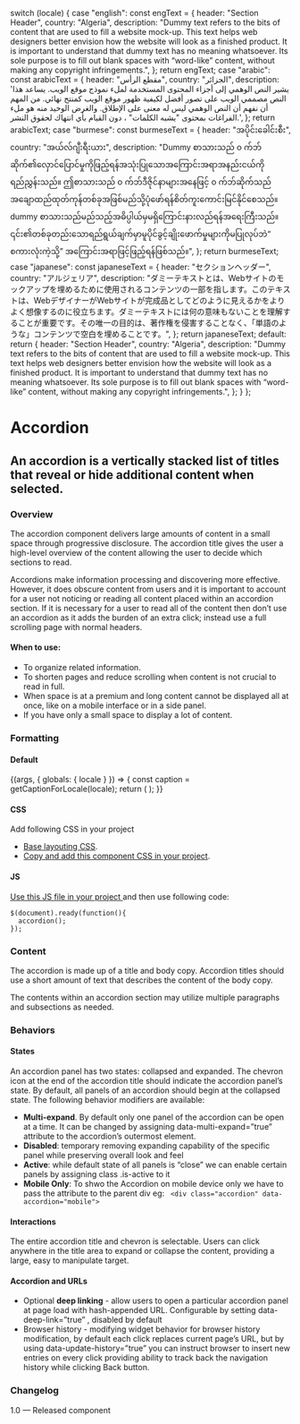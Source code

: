 

  switch (locale) {
    case "english":
      const engText = {
        header: "Section Header",
        country: "Algeria",
        description:
          "Dummy text refers to the bits of content that are used to fill a website mock-up. This text helps web designers better envision how the website will look as a finished product. It is important to understand that dummy text has no meaning whatsoever. Its sole purpose is to fill out blank spaces with “word-like” content, without making any copyright infringements.",
      };
      return engText;
    case "arabic":
      const arabicText = {
        header: "مقطع الرأس",
        country: "الجزائر",
        description:
          'يشير النص الوهمي إلى أجزاء المحتوى المستخدمة لملء نموذج موقع الويب. يساعد هذا النص مصممي الويب على تصور أفضل لكيفية ظهور موقع الويب كمنتج نهائي. من المهم أن نفهم أن النص الوهمي ليس له معنى على الإطلاق. والغرض الوحيد منه هو ملء الفراغات بمحتوى "يشبه الكلمات" ، دون القيام بأي انتهاك لحقوق النشر.',
      };
      return arabicText;
    case "burmese":
      const burmeseText = {
        header: "အပိုင်းခေါင်းစီး",
        country: "အယ်လ်ဂျီးရီးယား",
        description:
          "Dummy စာသားသည် ၀ က်ဘ်ဆိုက်၏လှောင်ပြောင်မှုကိုဖြည့်ရန်အသုံးပြုသောအကြောင်းအရာအနည်းငယ်ကိုရည်ညွှန်းသည်။ ဤစာသားသည် ၀ က်ဘ်ဒီဇိုင်နာများအနေဖြင့် ၀ က်ဘ်ဆိုက်သည်အချောထည်ထုတ်ကုန်တစ်ခုအဖြစ်မည်သို့ပုံဖော်ရန်စိတ်ကူးကောင်းမြင်နိုင်စေသည်။ dummy စာသားသည်မည်သည့်အဓိပ္ပါယ်မှမရှိကြောင်းနားလည်ရန်အရေးကြီးသည်။ ၎င်း၏တစ်ခုတည်းသောရည်ရွယ်ချက်မှာမူပိုင်ခွင့်ချိုးဖောက်မှုများကိုမပြုလုပ်ဘဲ“ စကားလုံးကဲ့သို့” အကြောင်းအရာဖြင့်ဖြည့်ရန်ဖြစ်သည်။",
      };
      return burmeseText;
    case "japanese":
      const japaneseText = {
        header: "セクションヘッダー",
        country: "アルジェリア",
        description:
          "ダミーテキストとは、Webサイトのモックアップを埋めるために使用されるコンテンツの一部を指します。このテキストは、WebデザイナーがWebサイトが完成品としてどのように見えるかをよりよく想像するのに役立ちます。ダミーテキストには何の意味もないことを理解することが重要です。その唯一の目的は、著作権を侵害することなく、「単語のような」コンテンツで空白を埋めることです。",
      };
      return japaneseText;
    default:
      return {
        header: "Section Header",
        country: "Algeria",
        description:
          "Dummy text refers to the bits of content that are used to fill a website mock-up. This text helps web designers better envision how the website will look as a finished product. It is important to understand that dummy text has no meaning whatsoever. Its sole purpose is to fill out blank spaces with “word-like” content, without making any copyright infringements.",
      };
  }
};

<Meta title="Components/UI components/Accordion" component={Accordion} />

# Accordion

## An accordion is a vertically stacked list of titles that reveal or hide additional content when selected.

### Overview

The accordion component delivers large amounts of content in a small space through progressive disclosure. The accordion title gives the user a high-level overview of the content allowing the user to decide which sections to read.

Accordions make information processing and discovering more effective. However, it does obscure content from users and it is important to account for a user not noticing or reading all content placed within an accordion section. If it is necessary for a user to read all of the content then don’t use an accordion as it adds the burden of an extra click; instead use a full scrolling page with normal headers.

#### When to use:

- To organize related information.
- To shorten pages and reduce scrolling when content is not crucial to read in full.
- When space is at a premium and long content cannot be displayed all at once, like on a mobile interface or in a side panel.
- If you have only a small space to display a lot of content.

### Formatting

#### Default

<Canvas>
  <Story name="Accordion">
    {(args, { globals: { locale } }) => {
      const caption = getCaptionForLocale(locale);
      return (
        <Accordion
          headerText={caption.header}
          descriptionText={caption.description}
        ></Accordion>
      );
    }}
  </Story>
</Canvas>

#### CSS

Add following CSS in your project

- [Base layouting CSS](https://undp.github.io/design-system/css/base-minimal.min.css).
- [Copy and add this component CSS in your project](https://undp.github.io/design-system/css/components/accordion.min.css).

#### JS

[Use this JS file in your project ](https://undp.github.io/design-system/js/accordion.min.js)
and then use following code:

```
$(document).ready(function(){
  accordion();
});
```

### Content

The accordion is made up of a title and body copy. Accordion titles should use a short amount of text that describes the content of the body copy.

The contents within an accordion section may utilize multiple paragraphs and subsections as needed.

### Behaviors

#### States

An accordion panel has two states: collapsed and expanded. The chevron icon at the end of the accordion title should indicate the accordion panel’s state. By default, all panels of an accordion should begin at the collapsed state. The following behavior modifiers are available:

- **Multi-expand**. By default only one panel of the accordion can be open at a time. It can be changed by assigning data-multi-expand=”true” attribute to the accordion’s outermost element.
- **Disabled**: temporary removing expanding capability of the specific panel while preserving overall look and feel
- **Active**: while default state of all panels is “close” we can enable certain panels by assigning class .is-active to it
- **Mobile Only**: To shwo the Accordion on mobile device only we have to pass the attribute to the parent div eg:
  ` <div class="accordion" data-accordion="mobile">`

#### Interactions

The entire accordion title and chevron is selectable. Users can click anywhere in the title area to expand or collapse the content, providing a large, easy to manipulate target.

#### Accordion and URLs

- Optional **deep linking** - allow users to open a particular accordion panel at page load with hash-appended URL. Configurable by setting data-deep-link=”true” , disabled by default
- Browser history - modifying widget behavior for browser history modification, by default each click replaces current page’s URL, but by using data-update-history=”true” you can instruct browser to insert new entries on every click providing ability to track back the navigation history while clicking Back button.

### Changelog

1.0 — Released component
